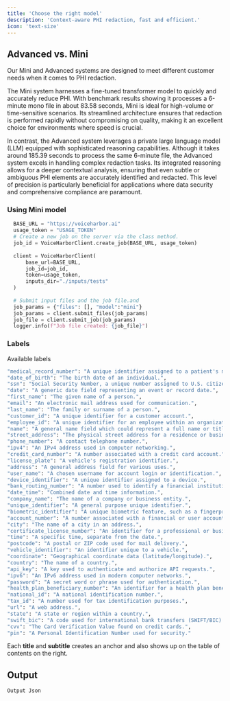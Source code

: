 ```yaml
---
title: 'Choose the right model'
description: 'Context-aware PHI redaction, fast and efficient.'
icon: 'text-size'
---
```


## Advanced vs. Mini

Our Mini and Advanced systems are designed to meet different customer needs when it comes to PHI redaction.

The Mini system harnesses a fine-tuned transformer model to quickly and accurately reduce PHI. With benchmark results showing it processes a 6-minute mono file in about 83.58 seconds, Mini is ideal for high-volume or time-sensitive scenarios. Its streamlined architecture ensures that redaction is performed rapidly without compromising on quality, making it an excellent choice for environments where speed is crucial.

In contrast, the Advanced system leverages a private large language model (LLM) equipped with sophisticated reasoning capabilities. Although it takes around 185.39 seconds to process the same 6-minute file, the Advanced system excels in handling complex redaction tasks. Its integrated reasoning allows for a deeper contextual analysis, ensuring that even subtle or ambiguous PHI elements are accurately identified and redacted. This level of precision is particularly beneficial for applications where data security and comprehensive compliance are paramount.

### Using Mini model

```python
  BASE_URL = "https://voiceharbor.ai"
  usage_token = "USAGE_TOKEN"
  # Create a new job on the server via the class method.
  job_id = VoiceHarborClient.create_job(BASE_URL, usage_token)
  
  client = VoiceHarborClient(
      base_url=BASE_URL,
      job_id=job_id,
      token=usage_token,
      inputs_dir="./inputs/tests"
  )
  
  # Submit input files and the job file.and 
  job_params = {"files": [], "model":"mini"} 
  job_params = client.submit_files(job_params)
  job_file = client.submit_job(job_params)
  logger.info(f"Job file created: {job_file}")
```

### Labels

Available labels

```bash
"medical_record_number": "A unique identifier assigned to a patient's medical records.",
"date_of_birth": "The birth date of an individual.",
"ssn": "Social Security Number, a unique number assigned to U.S. citizens and some residents.",
"date": "A generic date field representing an event or record date.",
"first_name": "The given name of a person.",
"email": "An electronic mail address used for communication.",
"last_name": "The family or surname of a person.",
"customer_id": "A unique identifier for a customer account.",
"employee_id": "A unique identifier for an employee within an organization.",
"name": "A general name field which could represent a full name or title.",
"street_address": "The physical street address for a residence or business.",
"phone_number": "A contact telephone number.",
"ipv4": "An IPv4 address used in computer networking.",
"credit_card_number": "A number associated with a credit card account.",
"license_plate": "A vehicle's registration identifier.",
"address": "A general address field for various uses.",
"user_name": "A chosen username for account login or identification.",
"device_identifier": "A unique identifier assigned to a device.",
"bank_routing_number": "A number used to identify a financial institution in transactions.",
"date_time": "Combined date and time information.",
"company_name": "The name of a company or business entity.",
"unique_identifier": "A general purpose unique identifier.",
"biometric_identifier": "A unique biometric feature, such as a fingerprint or facial recognition data.",
"account_number": "A number associated with a financial or user account.",
"city": "The name of a city in an address.",
"certificate_license_number": "An identifier for a professional or business license.",
"time": "A specific time, separate from the date.",
"postcode": "A postal or ZIP code used for mail delivery.",
"vehicle_identifier": "An identifier unique to a vehicle.",
"coordinate": "Geographical coordinate data (latitude/longitude).",
"country": "The name of a country.",
"api_key": "A key used to authenticate and authorize API requests.",
"ipv6": "An IPv6 address used in modern computer networks.",
"password": "A secret word or phrase used for authentication.",
"health_plan_beneficiary_number": "An identifier for a health plan beneficiary.",
"national_id": "A national identification number.",
"tax_id": "A number used for tax identification purposes.",
"url": "A web address.",
"state": "A state or region within a country.",
"swift_bic": "A code used for international bank transfers (SWIFT/BIC).",
"cvv": "The Card Verification Value found on credit cards.",
"pin": "A Personal Identification Number used for security."
```

<Tip>

Each **title** and **subtitle** creates an anchor and also shows up on the table of contents on the right.

</Tip>

## Output

```md
Output Json
```
